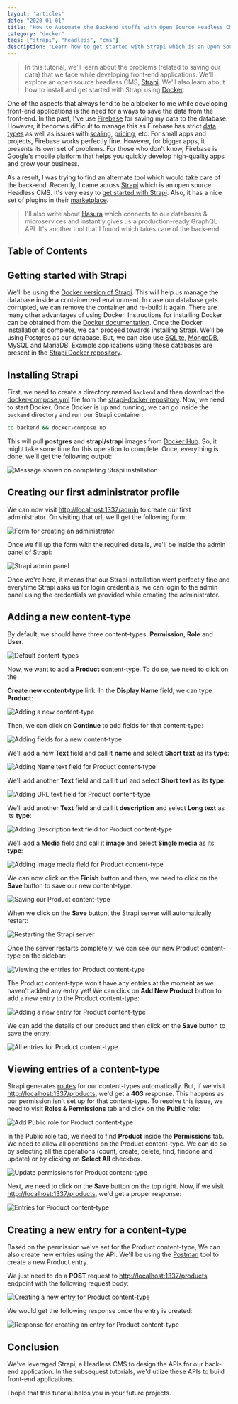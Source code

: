 ```yaml
---
layout: 'articles'
date: "2020-01-01"
title: "How to Automate the Backend stuffs with Open Source Headless CMS Strapi and Docker"
category: "docker"
tags: ["strapi", "headless", "cms"]
description: "Learn how to get started with Strapi which is an Open Source Headless CMS using Docker."
---
```


> In this tutorial, we'll learn about the problems (related to saving our data) that we face while developing front-end applications. We'll explore an open source headless CMS, [Strapi](https://strapi.io/). We'll also learn about how to install and get started with Strapi using [Docker](https://www.docker.com/).

One of the aspects that always tend to be a blocker to me while developing front-end applications is the need for a ways to save the data from the front-end. In the past, I've use [Firebase](https://firebase.google.com/) for saving my data to the database. However, it becomes difficult to manage this as Firebase has strict [data types](https://firebase.google.com/docs/firestore/manage-data/data-types) as well as issues with [scaling](https://itnext.io/lessons-from-a-long-week-with-firebase-b433ce8ee49e), [pricing](https://crisp.chat/blog/why-you-should-never-use-firebase-realtime-database/), etc. For small apps and projects, Firebase works perfectly fine. However, for bigger apps, it presents its own set of problems. For those who don't know, Firebase is Google's mobile platform that helps you quickly develop high-quality apps and grow your business.

As a result, I was trying to find an alternate tool which would take care of the back-end. Recently, I came across [Strapi](https://strapi.io/) which is an open source Headless CMS. It's very easy to [get started with Strapi](https://strapi.io/documentation/3.0.0-beta.x/getting-started/quick-start.html). Also, it has a nice set of plugins in their [marketplace](https://strapi.io/marketplace).

> I'll also write about [Hasura](https://hasura.io/) which connects to our databases & microservices and instantly gives us a production-ready GraphQL API. It's another tool that I found which takes care of the back-end.

## Table of Contents

## Getting started with Strapi

We'll be using the [Docker version of Strapi](https://github.com/strapi/strapi-docker). This will help us manage the database inside a containerized environment. In case our database gets corrupted, we can remove the container and re-build it again. There are many other advantages of using Docker. Instructions for installing Docker can be obtained from the [Docker documentation](https://docs.docker.com/v17.09/engine/installation/). Once the Docker installation is complete, we can proceed towards installing Strapi. We'll be using Postgres as our database. But, we can also use [SQLite](https://strapi.io/documentation/3.0.0-beta.x/guides/databases.html#sqlite-installation), [MongoDB](https://strapi.io/documentation/3.0.0-beta.x/guides/databases.html#mongodb-installation), MySQL and MariaDB. Example applications using these databases are present in the [Strapi Docker repository](https://github.com/strapi/strapi-docker/tree/master/examples).

## Installing Strapi

First, we need to create a directory named `backend` and then download the [docker-compose.yml](https://github.com/strapi/strapi-docker/blob/master/examples/postgresql/docker-compose.yml) file from the [strapi-docker repository](https://github.com/strapi/strapi-docker). Now, we need to start Docker. Once Docker is up and running, we can go inside the `backend` directory and run our Strapi container:

```bash
cd backend && docker-compose up
```

This will pull **postgres** and **strapi/strapi** images from [Docker Hub](https://hub.docker.com/). So, it might take some time for this operation to complete. Once, everything is done, we'll get the following output:

![Message shown on completing Strapi installation](/images/content/automate-backend-stuffs-with-strapi-and-docker/1.png)

## Creating our first administrator profile

We can now visit [http://localhost:1337/admin](http://localhost:1337/admin) to create our first administrator. On visiting that url, we'll get the following form:

![Form for creating an administrator](/images/content/automate-backend-stuffs-with-strapi-and-docker/2.png)

Once we fill up the form with the required details, we'll be inside the admin panel of Strapi:

![Strapi admin panel](/images/content/automate-backend-stuffs-with-strapi-and-docker/3.png)

Once we're here, it means that our Strapi installation went perfectly fine and everytime Strapi asks us for login credentials, we can login to the admin panel using the credentials we provided while creating the administrator.

## Adding a new content-type

By default, we should have three content-types: **Permission**, **Role** and **User**.

![Default content-types](/images/content/automate-backend-stuffs-with-strapi-and-docker/4.png)

Now, we want to add a **Product** content-type. To do so, we need to click on the

**Create new content-type** link. In the **Display Name** field, we can type **Product**:

![Adding a new content-type](/images/content/automate-backend-stuffs-with-strapi-and-docker/5.png)

Then, we can click on **Continue** to add fields for that content-type:

![Adding fields for a new content-type](/images/content/automate-backend-stuffs-with-strapi-and-docker/6.png)

We'll add a new **Text** field and call it **name** and select **Short text** as its **type**:

![Adding Name text field for Product content-type](/images/content/automate-backend-stuffs-with-strapi-and-docker/7.png)

We'll add another **Text** field and call it **url** and select **Short text** as its **type**:

![Adding URL text field for Product content-type](/images/content/automate-backend-stuffs-with-strapi-and-docker/8.png)

We'll add another **Text** field and call it **description** and select **Long text** as its **type**:

![Adding Description text field for Product content-type](/images/content/automate-backend-stuffs-with-strapi-and-docker/9.png)

We'll add a **Media** field and call it **image** and select **Single media** as its **type**:

![Adding Image media field for Product content-type](/images/content/automate-backend-stuffs-with-strapi-and-docker/10.png)

We can now click on the **Finish** button and then, we need to click on the **Save** button to save our new content-type.

![Saving our Product content-type](/images/content/automate-backend-stuffs-with-strapi-and-docker/11.png)

When we click on the **Save** button, the Strapi server will automatically restart:

![Restarting the Strapi server](/images/content/automate-backend-stuffs-with-strapi-and-docker/12.png)

Once the server restarts completely, we can see our new Product content-type on the sidebar:

![Viewing the entries for Product content-type](/images/content/automate-backend-stuffs-with-strapi-and-docker/13.png)

The Product content-type won't have any entries at the moment as we haven't added any entry yet! We can click on **Add New Product** button to add a new entry to the Product content-type:

![Adding a new entry for Product content-type](/images/content/automate-backend-stuffs-with-strapi-and-docker/14.png)

We can add the details of our product and then click on the **Save** button to save the entry:

![All entries for Product content-type](/images/content/automate-backend-stuffs-with-strapi-and-docker/15.png)

## Viewing entries of a content-type

Strapi generates [routes](https://strapi.io/documentation/3.0.0-beta.x/concepts/routing.html#concept) for our content-types automatically. But, if we visit [http://localhost:1337/products](http://localhost:1337/products), we'd get a **403** response. This happens as our permission isn't set up for that content-type. To resolve this issue, we need to visit **Roles & Permissions** tab and click on the **Public** role:

![Add Public role for Product content-type](/images/content/automate-backend-stuffs-with-strapi-and-docker/16.png)

In the Public role tab, we need to find **Product** inside the **Permissions** tab. We need to allow all operations on the Product content-type. We can do so by selecting all the operations (count, create, delete, find, findone and update) or by clicking on **Select All** checkbox.

![Update permissions for Product content-type](/images/content/automate-backend-stuffs-with-strapi-and-docker/17.png)

Next, we need to click on the **Save** button on the top right. Now, if we visit [http://localhost:1337/products](http://localhost:1337/products), we'd get a proper response:

![Entries for Product content-type](/images/content/automate-backend-stuffs-with-strapi-and-docker/18.png)

## Creating a new entry for a content-type

Based on the permission we've set for the Product content-type, We can also create new entries using the API. We'll be using the [Postman](https://www.getpostman.com/) tool to create a new Product entry.

We just need to do a **POST** request to [http://localhost:1337/products](http://localhost:1337/products) endpoint with the following request body:

![Creating a new entry for Product content-type](/images/content/automate-backend-stuffs-with-strapi-and-docker/19.png)

We would get the following response once the entry is created:

![Response for creating an entry for Product content-type](/images/content/automate-backend-stuffs-with-strapi-and-docker/20.png)

## Conclusion

We've leveraged Strapi, a Headless CMS to design the APIs for our back-end application. In the subsequest tutorials, we'd utlize these APIs to build front-end applications.

I hope that this tutorial helps you in your future projects.
